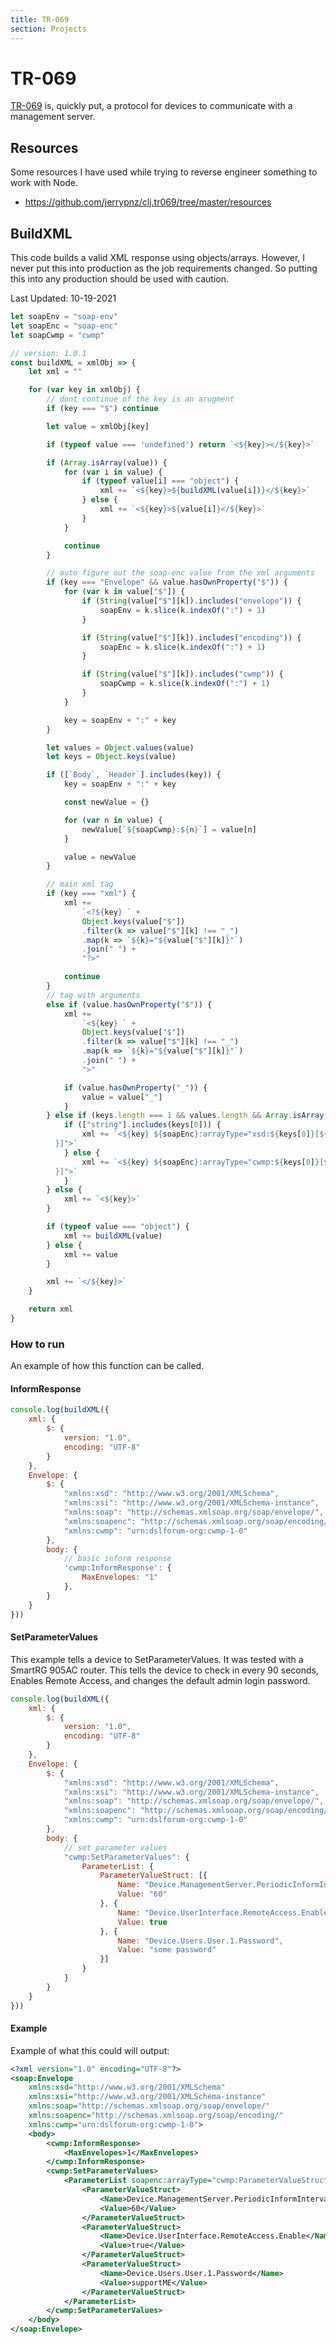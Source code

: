 ```yaml
---
title: TR-069
section: Projects
---
```


# TR-069

[TR-069](https://en.wikipedia.org/wiki/TR-069) is, quickly put, a protocol for devices to communicate with a management server.

## Resources

Some resources I have used while trying to reverse engineer something to work with Node.

- https://github.com/jerrypnz/clj.tr069/tree/master/resources

## BuildXML

This code builds a valid XML response using objects/arrays.
However, I never put this into production as the job requirements changed. So putting this into any production should be used with caution.

Last Updated: 10-19-2021

```jsx
let soapEnv = "soap-env"
let soapEnc = "soap-enc"
let soapCwmp = "cwmp"

// version: 1.0.1
const buildXML = xmlObj => {
    let xml = ""

    for (var key in xmlObj) {
        // dont continue of the key is an arugment
        if (key === "$") continue

        let value = xmlObj[key]

        if (typeof value === 'undefined') return `<${key}></${key}>`

        if (Array.isArray(value)) {
            for (var i in value) {
                if (typeof value[i] === "object") {
                    xml += `<${key}>${buildXML(value[i])}</${key}>`
                } else {
                    xml += `<${key}>${value[i]}</${key}>`
                }
            }

            continue
        }

        // auto figure out the soap-enc value from the xml arguments
        if (key === "Envelope" && value.hasOwnProperty("$")) {
            for (var k in value["$"]) {
                if (String(value["$"][k]).includes("envelope")) {
                    soapEnv = k.slice(k.indexOf(":") + 1)
                }

                if (String(value["$"][k]).includes("encoding")) {
                    soapEnc = k.slice(k.indexOf(":") + 1)
                }

                if (String(value["$"][k]).includes("cwmp")) {
                    soapCwmp = k.slice(k.indexOf(":") + 1)
                }
            }

            key = soapEnv + ":" + key
        }

        let values = Object.values(value)
        let keys = Object.keys(value)

        if ([`Body`, `Header`].includes(key)) {
            key = soapEnv + ":" + key

            const newValue = {}

            for (var n in value) {
                newValue[`${soapCwmp}:${n}`] = value[n]
            }

            value = newValue
        }

        // main xml tag
        if (key === "xml") {
            xml +=
                `<?${key} ` +
                Object.keys(value["$"])
                .filter(k => value["$"][k] !== "_")
                .map(k => `${k}="${value["$"][k]}"`)
                .join(" ") +
                "?>"

            continue
        }
        // tag with arguments
        else if (value.hasOwnProperty("$")) {
            xml +=
                `<${key} ` +
                Object.keys(value["$"])
                .filter(k => value["$"][k] !== "_")
                .map(k => `${k}="${value["$"][k]}"`)
                .join(" ") +
                ">"

            if (value.hasOwnProperty("_")) {
                value = value["_"]
            }
        } else if (keys.length === 1 && values.length && Array.isArray(values[0])) {
            if (["string"].includes(keys[0])) {
                xml += `<${key} ${soapEnc}:arrayType="xsd:${keys[0]}[${values[0].length
          }]">`
            } else {
                xml += `<${key} ${soapEnc}:arrayType="cwmp:${keys[0]}[${values[0].length
          }]">`
            }
        } else {
            xml += `<${key}>`
        }

        if (typeof value === "object") {
            xml += buildXML(value)
        } else {
            xml += value
        }

        xml += `</${key}>`
    }

    return xml
}
```

### How to run

An example of how this function can be called.

#### InformResponse

```jsx
console.log(buildXML({
    xml: {
        $: {
            version: "1.0",
            encoding: "UTF-8"
        }
    },
    Envelope: {
        $: {
            "xmlns:xsd": "http://www.w3.org/2001/XMLSchema",
            "xmlns:xsi": "http://www.w3.org/2001/XMLSchema-instance",
            "xmlns:soap": "http://schemas.xmlsoap.org/soap/envelope/",
            "xmlns:soapenc": "http://schemas.xmlsoap.org/soap/encoding/",
            "xmlns:cwmp": "urn:dslforum-org:cwmp-1-0"
        },
        body: {
            // basic inform response
            'cwmp:InformResponse': {
                MaxEnvelopes: "1"
            },
        }
    }
}))
```

#### SetParameterValues

This example tells a device to SetParameterValues.
It was tested with a SmartRG 905AC router. This tells the device to check in every 90 seconds, Enables Remote Access, and changes the default admin login password.

```jsx
console.log(buildXML({
    xml: {
        $: {
            version: "1.0",
            encoding: "UTF-8"
        }
    },
    Envelope: {
        $: {
            "xmlns:xsd": "http://www.w3.org/2001/XMLSchema",
            "xmlns:xsi": "http://www.w3.org/2001/XMLSchema-instance",
            "xmlns:soap": "http://schemas.xmlsoap.org/soap/envelope/",
            "xmlns:soapenc": "http://schemas.xmlsoap.org/soap/encoding/",
            "xmlns:cwmp": "urn:dslforum-org:cwmp-1-0"
        },
        body: {
			// set parameter values
            "cwmp:SetParameterValues": {
                ParameterList: {
                    ParameterValueStruct: [{
                        Name: "Device.ManagementServer.PeriodicInformInterval",
                        Value: "60"
                    }, {
                        Name: "Device.UserInterface.RemoteAccess.Enable",
                        Value: true
                    }, {
                        Name: "Device.Users.User.1.Password",
                        Value: "some password"
                    }]
                }
            }
        }
    }
}))
```

#### Example

Example of what this could will output:

```xml
<?xml version="1.0" encoding="UTF-8"?>
<soap:Envelope
	xmlns:xsd="http://www.w3.org/2001/XMLSchema"
	xmlns:xsi="http://www.w3.org/2001/XMLSchema-instance"
	xmlns:soap="http://schemas.xmlsoap.org/soap/envelope/"
	xmlns:soapenc="http://schemas.xmlsoap.org/soap/encoding/"
	xmlns:cwmp="urn:dslforum-org:cwmp-1-0">
	<body>
		<cwmp:InformResponse>
			<MaxEnvelopes>1</MaxEnvelopes>
		</cwmp:InformResponse>
		<cwmp:SetParameterValues>
			<ParameterList soapenc:arrayType="cwmp:ParameterValueStruct[3]">
				<ParameterValueStruct>
					<Name>Device.ManagementServer.PeriodicInformInterval</Name>
					<Value>60</Value>
				</ParameterValueStruct>
				<ParameterValueStruct>
					<Name>Device.UserInterface.RemoteAccess.Enable</Name>
					<Value>true</Value>
				</ParameterValueStruct>
				<ParameterValueStruct>
					<Name>Device.Users.User.1.Password</Name>
					<Value>supportME</Value>
				</ParameterValueStruct>
			</ParameterList>
		</cwmp:SetParameterValues>
	</body>
</soap:Envelope>
```